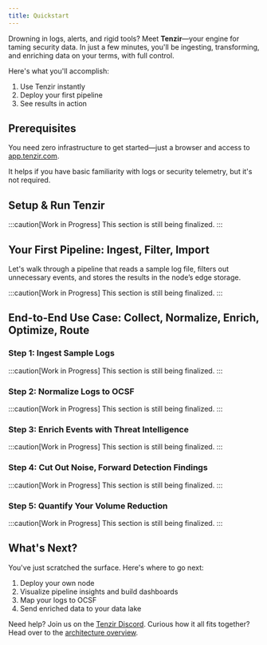 ```yaml
---
title: Quickstart
---
```



Drowning in logs, alerts, and rigid tools? Meet **Tenzir**—your engine for taming
security data. In just a few minutes, you'll be ingesting, transforming, and
enriching data on your terms, with full control.

Here's what you'll accomplish:

<Steps>

1. Use Tenzir instantly
2. Deploy your first pipeline
3. See results in action

</Steps>

## Prerequisites

You need zero infrastructure to get started—just a browser and access to
[app.tenzir.com](https://app.tenzir.com).

It helps if you have basic familiarity with logs or security telemetry, but it's
not required.

## Setup & Run Tenzir

:::caution[Work in Progress]
This section is still being finalized.
:::

## Your First Pipeline: Ingest, Filter, Import

Let's walk through a pipeline that reads a sample log file, filters out
unnecessary events, and stores the results in the node’s edge storage.

:::caution[Work in Progress]
This section is still being finalized.
:::

## End-to-End Use Case: Collect, Normalize, Enrich, Optimize, Route

### Step 1: Ingest Sample Logs

:::caution[Work in Progress]
This section is still being finalized.
:::

### Step 2: Normalize Logs to OCSF

:::caution[Work in Progress]
This section is still being finalized.
:::

### Step 3: Enrich Events with Threat Intelligence

:::caution[Work in Progress]
This section is still being finalized.
:::

### Step 4: Cut Out Noise, Forward Detection Findings

:::caution[Work in Progress]
This section is still being finalized.
:::

### Step 5: Quantify Your Volume Reduction

:::caution[Work in Progress]
This section is still being finalized.
:::

## What's Next?

You've just scratched the surface. Here's where to go next:

1. Deploy your own node
2. Visualize pipeline insights and build dashboards
3. Map your logs to OCSF
4. Send enriched data to your data lake

Need help? Join us on the [Tenzir Discord](/discord). Curious how it all fits
together? Head over to the [architecture
overview](/explanations/architecture).
